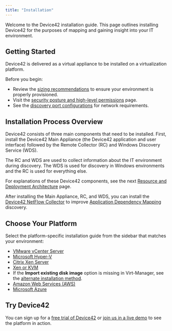 ```yaml
---
title: "Installation"
---
```


Welcome to the Device42 installation guide. This page outlines installing Device42 for the purposes of mapping and gaining insight into your IT environment.

## Getting Started

Device42 is delivered as a virtual appliance to be installed on a virtualization platform.

Before you begin:
- Review the [sizing recommendations](sizing-recommendations.mdx) to ensure your environment is properly provisioned.
- Visit the [security posture and high-level permissions](security-posture-and-high-level-permissions.mdx) page.
- See the [discovery port configurations](discovery-port-configurations.mdx) for network requirements.

## Installation Process Overview

Device42 consists of three main components that need to be installed. First, install the Device42 Main Appliance (the Device42 application and user interface) followed by the Remote Collector (RC) and Windows Discovery Service (WDS). 

The RC and WDS are used to collect information about the IT environment during discovery. The WDS is used for discovery in Windows environments and the RC is used for everything else.

For explanations of these Device42 components, see the next [Resource and Deployment Architecture](resource-and-deployment-architecture-overview.mdx) page.

After installing the Main Appliance, RC, and WDS, you can install the [Device42 NetFlow Collector](installing-the-d42-netflow-collector-as-a-service.mdx) to improve [Application Dependency Mapping](/apps/enterprise-application-dependency-mapping/index.mdx) discovery.

## Choose Your Platform

Select the platform-specific installation guide from the sidebar that matches your environment:

- [VMware vCenter Server](installation-vcenter-server.mdx)
- [Microsoft Hyper-V](installation-microsoft-hyperv.mdx)
- [Citrix Xen Server](installation-citrix-xen-server.mdx)
- [Xen or KVM](installation-xen-or-kvm-using-virt-manager.mdx) 
- If the **Import existing disk image** option is missing in Virt-Manager, see the [alternate installation method](how-do-i-install-device42-xenkvm-appliance-if-import-existing-disk-image-option-is-missing.mdx).
- [Amazon Web Services (AWS)](installation-amazon-web-services.mdx)
- [Microsoft Azure](installation-microsoft-azure.mdx)

## Try Device42

You can sign up for a [free trial of Device42](https://www.device42.com/try-device42/) or [join us in a live demo](https://www.device42.com/weekly-demo/?nab=0) to see the platform in action.

